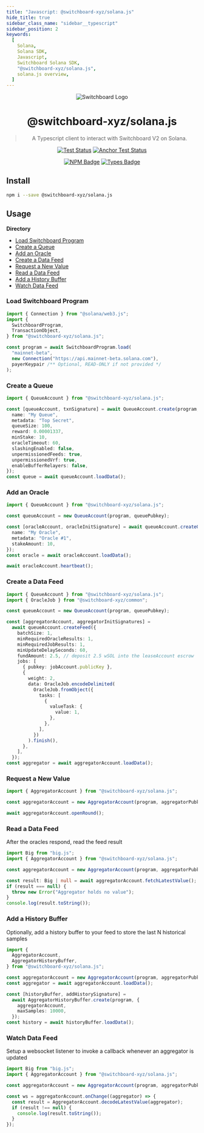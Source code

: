 ```yaml
---
title: "Javascript: @switchboard-xyz/solana.js"
hide_title: true
sidebar_class_name: "sidebar__typescript"
sidebar_position: 2
keywords:
  [
    Solana,
    Solana SDK,
    Javascript,
    Switchboard Solana SDK,
    "@switchboard-xyz/solana.js",
    solana.js overview,
  ]
---
```


<div align="center">

![Switchboard Logo](https://github.com/switchboard-xyz/sbv2-core/raw/main/website/static/img/icons/switchboard/avatar.png)

# @switchboard-xyz/solana.js

> A Typescript client to interact with Switchboard V2 on Solana.

[![Test Status](https://github.com/switchboard-xyz/sbv2-solana/actions/workflows/solana-js-test.yml/badge.svg)](https://github.com/switchboard-xyz/sbv2-solana/actions/workflows/solana-js-test.yml)
[![Anchor Test Status](https://github.com/switchboard-xyz/sbv2-solana/actions/workflows/anchor-test.yml/badge.svg)](https://github.com/switchboard-xyz/sbv2-solana/actions/workflows/anchor-test.yml)

[![NPM Badge](https://img.shields.io/github/package-json/v/switchboard-xyz/sbv2-solana?color=red&filename=javascript%2Fsolana.js%2Fpackage.json&label=%40switchboard-xyz%2Fsolana.js&logo=npm)](https://www.npmjs.com/package/@switchboard-xyz/solana.js)
[![Types Badge](https://img.shields.io/badge/types-docs.switchboard.xyz-blue)](https://docs.switchboard.xyz/api/solana.js)

</div>

## Install

```bash
npm i --save @switchboard-xyz/solana.js
```

## Usage

**Directory**

- [Load Switchboard Program](#load-switchboard-program)
- [Create a Queue](#create-a-queue)
- [Add an Oracle](#add-an-oracle)
- [Create a Data Feed](#create-a-data-feed)
- [Request a New Value](#request-a-new-value)
- [Read a Data Feed](#read-a-data-feed)
- [Add a History Buffer](#add-a-history-buffer)
- [Watch Data Feed](#watch-data-feed)

### Load Switchboard Program

```ts
import { Connection } from "@solana/web3.js";
import {
  SwitchboardProgram,
  TransactionObject,
} from "@switchboard-xyz/solana.js";

const program = await SwitchboardProgram.load(
  "mainnet-beta",
  new Connection("https://api.mainnet-beta.solana.com"),
  payerKeypair /** Optional, READ-ONLY if not provided */
);
```

### Create a Queue

```ts
import { QueueAccount } from "@switchboard-xyz/solana.js";

const [queueAccount, txnSignature] = await QueueAccount.create(program, {
  name: "My Queue",
  metadata: "Top Secret",
  queueSize: 100,
  reward: 0.00001337,
  minStake: 10,
  oracleTimeout: 60,
  slashingEnabled: false,
  unpermissionedFeeds: true,
  unpermissionedVrf: true,
  enableBufferRelayers: false,
});
const queue = await queueAccount.loadData();
```

### Add an Oracle

```ts
import { QueueAccount } from "@switchboard-xyz/solana.js";

const queueAccount = new QueueAccount(program, queuePubkey);

const [oracleAccount, oracleInitSignature] = await queueAccount.createOracle({
  name: "My Oracle",
  metadata: "Oracle #1",
  stakeAmount: 10,
});
const oracle = await oracleAccount.loadData();

await oracleAccount.heartbeat();
```

### Create a Data Feed

```ts
import { QueueAccount } from "@switchboard-xyz/solana.js";
import { OracleJob } from "@switchboard-xyz/common";

const queueAccount = new QueueAccount(program, queuePubkey);

const [aggregatorAccount, aggregatorInitSignatures] =
  await queueAccount.createFeed({
    batchSize: 1,
    minRequiredOracleResults: 1,
    minRequiredJobResults: 1,
    minUpdateDelaySeconds: 60,
    fundAmount: 2.5, // deposit 2.5 wSOL into the leaseAccount escrow
    jobs: [
      { pubkey: jobAccount.publicKey },
      {
        weight: 2,
        data: OracleJob.encodeDelimited(
          OracleJob.fromObject({
            tasks: [
              {
                valueTask: {
                  value: 1,
                },
              },
            ],
          })
        ).finish(),
      },
    ],
  });
const aggregator = await aggregatorAccount.loadData();
```

### Request a New Value

```ts
import { AggregatorAccount } from "@switchboard-xyz/solana.js";

const aggregatorAccount = new AggregatorAccount(program, aggregatorPubkey);

await aggregatorAccount.openRound();
```

### Read a Data Feed

After the oracles respond, read the feed result

```ts
import Big from "big.js";
import { AggregatorAccount } from "@switchboard-xyz/solana.js";

const aggregatorAccount = new AggregatorAccount(program, aggregatorPubkey);

const result: Big | null = await aggregatorAccount.fetchLatestValue();
if (result === null) {
  throw new Error("Aggregator holds no value");
}
console.log(result.toString());
```

### Add a History Buffer

Optionally, add a history buffer to your feed to store the last N historical
samples

```ts
import {
  AggregatorAccount,
  AggregatorHistoryBuffer,
} from "@switchboard-xyz/solana.js";

const aggregatorAccount = new AggregatorAccount(program, aggregatorPubkey);
const aggregator = await aggregatorAccount.loadData();

const [historyBuffer, addHistorySignature] =
  await AggregatorHistoryBuffer.create(program, {
    aggregatorAccount,
    maxSamples: 10000,
  });
const history = await historyBuffer.loadData();
```

### Watch Data Feed

Setup a websocket listener to invoke a callback whenever an aggregator is
updated

```ts
import Big from "big.js";
import { AggregatorAccount } from "@switchboard-xyz/solana.js";

const aggregatorAccount = new AggregatorAccount(program, aggregatorPubkey);

const ws = aggregatorAccount.onChange((aggregator) => {
  const result = AggregatorAccount.decodeLatestValue(aggregator);
  if (result !== null) {
    console.log(result.toString());
  }
});
```
